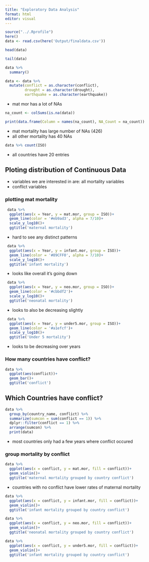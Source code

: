 ```yaml
---
title: "Exploratory Data Analysis"
format: html
editor: visual
---
```


```r
source("../.Rprofile")
here()
data <- read.csv(here('Output/finaldata.csv'))

head(data)
```

```r
tail(data)

```

```r
data %>%
  summary()

data <- data %>%
  mutate(conflict = as.character(conflict),
         drought = as.character(drought),
         earthquake = as.character(earthquake))
```

-   mat mor has a lot of NAs

```r
na_count <- colSums(is.na(data))

print(data.frame(Column = names(na_count), NA_Count = na_count))

```

-   mat mortality has large number of NAs (426)
-   all other mortality has 40 NAs

```r
data %>% count(ISO)
```

-   all countries have 20 entries

## Ploting distribution of Continuous Data

-   variables we are interested in are: all mortality variables
-   conflict variables

### plotting mat mortality

```r
 data %>%
  ggplot(aes(x = Year, y = mat.mor, group = ISO))+
  geom_line(color = '#eb9ad3', alpha = 7/10)+
  scale_y_log10()+
  ggtitle('maternal mortality')
```

-   hard to see any distinct patterns

```r
 data %>%
  ggplot(aes(x = Year, y = infant.mor, group = ISO))+
  geom_line(color = '#89CFF0', alpha = 7/10)+
  scale_y_log10()+
  ggtitle('infant mortality')
```

-   looks like overall it's going down

```r
 data %>%
  ggplot(aes(x = Year, y = neo.mor, group = ISO))+
  geom_line(color = '#cbbdf2')+
  scale_y_log10()+
  ggtitle('neonatal mortality')
```

-   looks to also be decreasing slightly

```r
 data %>%
  ggplot(aes(x = Year, y = under5.mor, group = ISO))+
  geom_line(color = '#a1efcf')+
  scale_y_log10()+
  ggtitle('Under 5 mortality')
```

-   looks to be decreasing over years

### How many countries have conflict?

```r
data %>%
  ggplot(aes(conflict))+
  geom_bar()+
  ggtitle('conflict')
```

## Which Countries have conflict?

```r
data %>%
  group_by(country_name, conflict) %>%
  summarize(sumcon = sum(conflict == 1)) %>%
  dplyr::filter(conflict == 1) %>%
  arrange(sumcon) %>%
  print(data)

```

-   most countries only had a few years where conflict occured

### group mortality by conflict

```r
data %>%
  ggplot(aes(x = conflict, y = mat.mor, fill = conflict))+
  geom_violin()+
  ggtitle('maternal mortality grouped by country conflict')
```

-   countries with no conflict have lower rates of maternal mortality

```r
data %>%
  ggplot(aes(x = conflict, y = infant.mor, fill = conflict))+
  geom_violin()+
  ggtitle('infant mortality grouped by country conflict')
```

```r
data %>%
  ggplot(aes(x = conflict, y = neo.mor, fill = conflict))+
  geom_violin()+
  ggtitle('neonatal mortality grouped by country conflict')
```

```r
data %>%
  ggplot(aes(x = conflict, y = under5.mor, fill = conflict))+
  geom_violin()+
  ggtitle('infant mortality grouped by country conflict')
```
